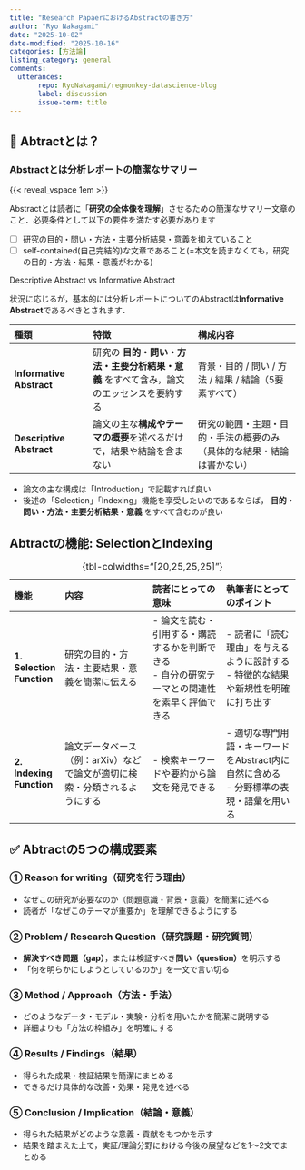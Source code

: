 ```yaml
---
title: "Research PapaerにおけるAbstractの書き方"
author: "Ryo Nakagami"
date: "2025-10-02"
date-modified: "2025-10-16"
categories: [方法論]
listing_category: general
comments:
  utterances:
       repo: RyoNakagami/regmonkey-datascience-blog
       label: discussion
       issue-term: title
---
```


## 🎯 Abtractとは？

::: {.callout-note icon="false"}
### Abstractとは分析レポートの簡潔なサマリー

{{< reveal_vspace 1em >}}

Abstractとは読者に「**研究の全体像を理解**」させるための簡潔なサマリー文章のこと．必要条件として以下の要件を満たす必要があります

- [ ] 研究の目的・問い・方法・主要分析結果・意義を抑えていること
- [ ] self-contained(自己完結的)な文章であること(=本文を読まなくても，研究の目的・方法・結果・意義がわかる)

:::

[Descriptive Abstract vs Informative Abstract]{.mini-section}

状況に応じるが，基本的には分析レポートについてのAbstractは**Informative Abstract**であるべきとされます．

:::: {.no-border-top-table}

| 種類                              | 特徴                                        | 構成内容                                    |
| :------------------------------ | :---------------------------------------- | :-------------------------------------- | 
| **Informative Abstract** | 研究の **目的・問い・方法・主要分析結果・意義** をすべて含み，論文のエッセンスを要約する | 背景・目的 / 問い  / 方法 / 結果 / 結論（5要素すべて）        |
| **Descriptive Abstract** | 論文の主な**構成やテーマの概要**を述べるだけで，結果や結論を含まない     | 研究の範囲・主題・目的・手法の概要のみ（具体的な結果・結論は書かない） |

::::

- 論文の主な構成は「Introduction」で記載すれば良い
- 後述の「Selection」「Indexing」機能を享受したいのであるならば， **目的・問い・方法・主要分析結果・意義** をすべて含むのが良い


## Abtractの機能: SelectionとIndexing

:::: {.no-border-top-table}

| 機能                              | 内容                                                             | 読者にとっての意味                                            | 執筆者にとってのポイント                                         |
| :------------------------------ | :------------------------------------------------------------- | :--------------------------------------------------- | :--------------------------------------------------- |
| **1. Selection Function** | 研究の目的・方法・主要結果・意義を簡潔に伝える           | - 論文を読む・引用する・購読するかを判断できる<br>- 自分の研究テーマとの関連性を素早く評価できる | - 読者に「読む理由」を与えるように設計する<br>- 特徴的な結果や新規性を明確に打ち出す       |
| **2. Indexing Function** | 論文データベース（例：arXiv）などで論文が適切に検索・分類されるようにする | - 検索キーワードや要約から論文を発見できる                               | - 適切な専門用語・キーワードをAbstract内に自然に含める<br>- 分野標準の表現・語彙を用いる |
: {tbl-colwidths="[20,25,25,25]"}

::::

## ✅ Abtractの5つの構成要素

::: {.callout-note icon="false"}
### ① Reason for writing（研究を行う理由）

- なぜこの研究が必要なのか（問題意識・背景・意義）を簡潔に述べる
- 読者が「なぜこのテーマが重要か」を理解できるようにする

:::

::: {.callout-note icon="false"}
### ② Problem / Research Question（研究課題・研究質問）

- **解決すべき問題（gap）**，または検証すべき**問い（question）**を明示する
- 「何を明らかにしようとしているのか」を一文で言い切る

:::

::: {.callout-note icon="false"}
### ③ Method / Approach（方法・手法）

- どのようなデータ・モデル・実験・分析を用いたかを簡潔に説明する
- 詳細よりも「方法の枠組み」を明確にする

:::


::: {.callout-note icon="false"}
### ④ Results / Findings（結果）

- 得られた成果・検証結果を簡潔にまとめる
- できるだけ具体的な改善・効果・発見を述べる

:::

::: {.callout-note icon="false"}
### ⑤ Conclusion / Implication（結論・意義）

- 得られた結果がどのような意義・貢献をもつかを示す
- 結果を踏まえた上で，実証/理論分野における今後の展望などを1〜2文でまとめる

:::
